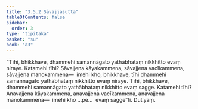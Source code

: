```yaml
---
title: "3.5.2 Sāvajjasutta"
tableOfContents: false
sidebar:
  order: 3
type: "tipitaka"
basket: "su"
book: "a3"
---
```



<DynamicBreadcrumb />

<Division number="148" book="a3" bookNo="15" page="296">

<Paragraph number="1066" book="a3">
“Tīhi, bhikkhave, dhammehi samannāgato yathābhataṃ nikkhitto evaṃ niraye. Katamehi tīhi? Sāvajjena kāyakammena, sāvajjena vacīkammena, sāvajjena manokammena—  imehi kho, bhikkhave, tīhi dhammehi samannāgato yathābhataṃ nikkhitto evaṃ niraye.
</Paragraph>

<Paragraph number="1067" book="a3">
Tīhi, bhikkhave, dhammehi samannāgato yathābhataṃ nikkhitto evaṃ sagge. Katamehi tīhi? Anavajjena kāyakammena, anavajjena vacīkammena, anavajjena manokammena—  imehi kho …pe…  evaṃ sagge”ti.

</Paragraph>
</Division>

<Paragraph number="1068" type="center" book="a3">
Dutiyaṃ.
</Paragraph>